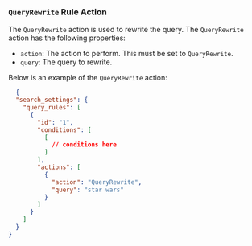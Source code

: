 ### `QueryRewrite` Rule Action

The `QueryRewrite` action is used to rewrite the query. The `QueryRewrite` action has the following properties:

  * `action`: The action to perform. This must be set to `QueryRewrite`.
  * `query`: The query to rewrite.

Below is an example of the `QueryRewrite` action:

```json
  {
  "search_settings": {
    "query_rules": [
      {
        "id": "1",
        "conditions": [
          [
            // conditions here
          ]
        ],
        "actions": [
          {
            "action": "QueryRewrite",
            "query": "star wars"
          }
        ]
      }
    ]
  }
}
```